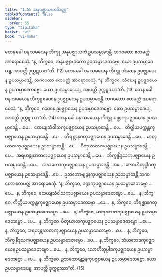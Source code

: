 ```yaml
---
title: "1.55 အနုပဇ္ဈာယကာဒိဝတ္ထု"
tableOfContents: false
sidebar:
  order: 55
type: "tipitaka"
basket: "vi"
book: "vi-maha"
---
```



<DynamicBreadcrumb />

<Division number="117" book="vi-maha" e="ch" v="3" p="124">

<Paragraph number="491" book="vi-maha">
တေန ခေါ ပန သမယေန ဘိက္ခူ အနုပဇ္ဈာယကံ ဥပသမ္ပာဒေန္တိ. ဘဂဝတော ဧတမတ္ထံ အာရောစေသုံ. “န, ဘိက္ခဝေ, အနုပဇ္ဈာယကော ဥပသမ္ပာဒေတဗ္ဗော. ယော ဥပသမ္ပာဒေယျ, အာပတ္တိ ဒုက္ကဋဿာ”တိ. (12)
</Paragraph>

<Paragraph number="492" book="vi-maha">
တေန ခေါ ပန သမယေန ဘိက္ခူ သံဃေန ဥပဇ္ဈာယေန ဥပသမ္ပာဒေန္တိ. ဘဂဝတော ဧတမတ္ထံ အာရောစေသုံ. “န, ဘိက္ခဝေ, သံဃေန ဥပဇ္ဈာယေန ဥပသမ္ပာဒေတဗ္ဗော. ယော ဥပသမ္ပာဒေယျ, အာပတ္တိ ဒုက္ကဋဿာ”တိ. (13)
</Paragraph>

<Paragraph number="493" book="vi-maha">
တေန ခေါ ပန သမယေန ဘိက္ခူ ဂဏေန ဥပဇ္ဈာယေန ဥပသမ္ပာဒေန္တိ. ဘဂဝတော ဧတမတ္ထံ အာရောစေသုံ. “န, ဘိက္ခဝေ, ဂဏေန ဥပဇ္ဈာယေန ဥပသမ္ပာဒေတဗ္ဗော. ယော ဥပသမ္ပာဒေယျ, အာပတ္တိ ဒုက္ကဋဿာ”တိ. (14)
</Paragraph>

<Paragraph number="494" book="vi-maha">
တေန ခေါ ပန သမယေန ဘိက္ခူ ပဏ္ဍကုပဇ္ဈာယေန ဥပသမ္ပာဒေန္တိ …ပေ…  ထေယျသံဝါသကုပဇ္ဈာယေန ဥပသမ္ပာဒေန္တိ …ပေ…  တိတ္ထိယပက္ကန္တကုပဇ္ဈာယေန ဥပသမ္ပာဒေန္တိ …ပေ…  တိရစ္ဆာနဂတုပဇ္ဈာယေန ဥပသမ္ပာဒေန္တိ …ပေ…  မာတုဃာတကုပဇ္ဈာယေန ဥပသမ္ပာဒေန္တိ …ပေ…  ပိတုဃာတကုပဇ္ဈာယေန ဥပသမ္ပာဒေန္တိ …ပေ…  အရဟန္တဃာတကုပဇ္ဈာယေန ဥပသမ္ပာဒေန္တိ …ပေ…  ဘိက္ခုနိဒူသကုပဇ္ဈာယေန ဥပသမ္ပာဒေန္တိ …ပေ…  သံဃဘေဒကုပဇ္ဈာယေန ဥပသမ္ပာဒေန္တိ …ပေ…  လောဟိတုပ္ပါဒကုပဇ္ဈာယေန ဥပသမ္ပာဒေန္တိ …ပေ…  ဥဘတောဗျဉ္ဇနကုပဇ္ဈာယေန ဥပသမ္ပာဒေန္တိ ဘဂဝတော ဧတမတ္ထံ အာရောစေသုံ. “န, ဘိက္ခဝေ, ပဏ္ဍကုပဇ္ဈာယေန ဥပသမ္ပာဒေတဗ္ဗော …ပေ…  န, ဘိက္ခဝေ, ထေယျသံဝါသကုပဇ္ဈာယေန ဥပသမ္ပာဒေတဗ္ဗော …ပေ…  န, ဘိက္ခဝေ, တိတ္ထိယပက္ကန္တကုပဇ္ဈာယေန ဥပသမ္ပာဒေတဗ္ဗော …ပေ…  န, ဘိက္ခဝေ, တိရစ္ဆာနဂတုပဇ္ဈာယေန ဥပသမ္ပာဒေတဗ္ဗော …ပေ…  န, ဘိက္ခဝေ, မာတုဃာတကုပဇ္ဈာယေန ဥပသမ္ပာဒေတဗ္ဗော …ပေ…  န, ဘိက္ခဝေ, ပိတုဃာတကုပဇ္ဈာယေန ဥပသမ္ပာဒေတဗ္ဗော …ပေ…  န, ဘိက္ခဝေ, အရဟန္တဃာတကုပဇ္ဈာယေန ဥပသမ္ပာဒေတဗ္ဗော …ပေ…  န, ဘိက္ခဝေ, ဘိက္ခုနိဒူသကုပဇ္ဈာယေန ဥပသမ္ပာဒေတဗ္ဗော …ပေ…  န, ဘိက္ခဝေ, သံဃဘေဒကုပဇ္ဈာယေန ဥပသမ္ပာဒေတဗ္ဗော …ပေ…  န, ဘိက္ခဝေ, လောဟိတုပ္ပါဒကုပဇ္ဈာယေန ဥပသမ္ပာဒေတဗ္ဗော …ပေ…  န, ဘိက္ခဝေ, ဥဘတောဗျဉ္ဇနကုပဇ္ဈာယေန ဥပသမ္ပာဒေတဗ္ဗော. ယော ဥပသမ္ပာဒေယျ, အာပတ္တိ ဒုက္ကဋဿာ”တိ. (15)
</Paragraph>
</Division>